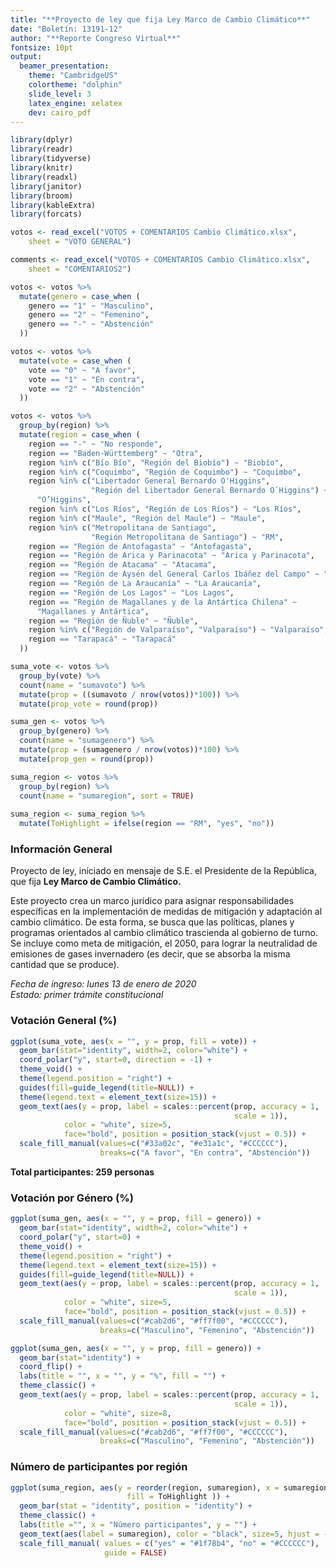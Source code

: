 ```yaml
---
title: "**Proyecto de ley que fija Ley Marco de Cambio Climático**"
date: "Boletín: 13191-12"
author: "**Reporte Congreso Virtual**"
fontsize: 10pt
output: 
  beamer_presentation:
    theme: "CambridgeUS"
    colortheme: "dolphin"
    slide_level: 3
    latex_engine: xelatex
    dev: cairo_pdf
---
```


```r
library(dplyr)
library(readr)
library(tidyverse)
library(knitr)
library(readxl)
library(janitor)
library(broom)
library(kableExtra)
library(forcats)
```

```r
votos <- read_excel("VOTOS + COMENTARIOS Cambio Climático.xlsx", 
    sheet = "VOTO GENERAL")

comments <- read_excel("VOTOS + COMENTARIOS Cambio Climático.xlsx", 
    sheet = "COMENTARIOS2")
```

```r
votos <- votos %>%
  mutate(genero = case_when (
    genero == "1" ~ "Masculino",
    genero == "2" ~ "Femenino",
    genero == "-" ~ "Abstención"
  ))
```

```r
votos <- votos %>%
  mutate(vote = case_when (
    vote == "0" ~ "A favor",
    vote == "1" ~ "En contra",
    vote == "2" ~ "Abstención"
  ))
```

```r
votos <- votos %>%
  group_by(region) %>%
  mutate(region = case_when (
    region == "-" ~ "No responde",
    region == "Baden-Württemberg" ~ "Otra",
    region %in% c("Bío Bío", "Región del Biobío") ~ "Biobío",
    region %in% c("Coquimbo", "Región de Coquimbo") ~ "Coquimbo",
    region %in% c("Libertador General Bernardo O'Higgins", 
                  "Región del Libertador General Bernardo O´Higgins") ~ 
      "O’Higgins",
    region %in% c("Los Ríos", "Región de Los Ríos") ~ "Los Ríos",
    region %in% c("Maule", "Región del Maule") ~ "Maule", 
    region %in% c("Metropolitana de Santiago", 
                  "Región Metropolitana de Santiago") ~ "RM",
    region == "Región de Antofagasta" ~ "Antofagasta",
    region == "Región de Arica y Parinacota" ~ "Arica y Parinacota",
    region == "Región de Atacama" ~ "Atacama",
    region == "Región de Aysén del General Carlos Ibáñez del Campo" ~ "Aysén",
    region == "Región de La Araucanía" ~ "La Araucanía",
    region == "Región de Los Lagos" ~ "Los Lagos",
    region == "Región de Magallanes y de la Antártica Chilena" ~ 
      "Magallanes y Antártica",
    region == "Región de Ñuble" ~ "Ñuble",
    region %in% c("Región de Valparaíso", "Valparaíso") ~ "Valparaíso",
    region == "Tarapacá" ~ "Tarapacá"
  ))
```

```r
suma_vote <- votos %>%
  group_by(vote) %>%  
  count(name = "sumavoto") %>%
  mutate(prop = ((sumavoto / nrow(votos))*100)) %>%
  mutate(prop_vote = round(prop))
```

```r
suma_gen <- votos %>%
  group_by(genero) %>%
  count(name = "sumagenero") %>%
  mutate(prop = (sumagenero / nrow(votos))*100) %>%
  mutate(prop_gen = round(prop))
```

```r
suma_region <- votos %>%
  group_by(region) %>%
  count(name = "sumaregion", sort = TRUE)
  
suma_region <- suma_region %>%
  mutate(ToHighlight = ifelse(region == "RM", "yes", "no"))
```

### Información General 

Proyecto de ley, iniciado en mensaje de S.E. el Presidente de la República, que fija **Ley Marco de Cambio Climático.** <br/>

Este proyecto crea un marco jurídico para asignar responsabilidades específicas en la implementación de medidas de mitigación y adaptación al cambio climático. De esta forma, se busca que las políticas, planes y programas orientados al cambio climático trascienda al gobierno de turno. Se incluye como meta de mitigación, el 2050, para lograr la neutralidad de emisiones de gases invernadero (es decir, que se absorba la misma cantidad que se produce). <br/>

*Fecha de ingreso: lunes 13 de enero de 2020*\
*Estado: primer trámite constitucional*\

### Votación General (%)

```r
ggplot(suma_vote, aes(x = "", y = prop, fill = vote)) +
  geom_bar(stat="identity", width=2, color="white") +
  coord_polar("y", start=0, direction = -1) +
  theme_void() + 
  theme(legend.position = "right") +
  guides(fill=guide_legend(title=NULL)) +
  theme(legend.text = element_text(size=15)) +
  geom_text(aes(y = prop, label = scales::percent(prop, accuracy = 1, 
                                                  scale = 1)), 
            color = "white", size=5, 
            face="bold", position = position_stack(vjust = 0.5)) +
  scale_fill_manual(values=c("#33a02c", "#e31a1c", "#CCCCCC"), 
                    breaks=c("A favor", "En contra", "Abstención")) 
```

__Total participantes: 259 personas__ 

### Votación por Género (%)

```r
ggplot(suma_gen, aes(x = "", y = prop, fill = genero)) +
  geom_bar(stat="identity", width=2, color="white") +
  coord_polar("y", start=0) +
  theme_void() + 
  theme(legend.position = "right") +
  theme(legend.text = element_text(size=15)) +
  guides(fill=guide_legend(title=NULL)) +
  geom_text(aes(y = prop, label = scales::percent(prop, accuracy = 1, 
                                                  scale = 1)), 
            color = "white", size=5, 
            face="bold", position = position_stack(vjust = 0.5)) +
  scale_fill_manual(values=c("#cab2d6", "#ff7f00", "#CCCCCC"), 
                    breaks=c("Masculino", "Femenino", "Abstención")) 
```

```r
ggplot(suma_gen, aes(x = "", y = prop, fill = genero)) +
  geom_bar(stat="identity") +
  coord_flip() +
  labs(title = "", x = "", y = "%", fill = "") +
  theme_classic() +
  geom_text(aes(y = prop, label = scales::percent(prop, accuracy = 1, 
                                                  scale = 1)), 
            color = "white", size=8, 
            face="bold", position = position_stack(vjust = 0.5)) +
  scale_fill_manual(values=c("#cab2d6", "#ff7f00", "#CCCCCC"), 
                    breaks=c("Masculino", "Femenino", "Abstención")) 
```

### Número de participantes por región 

```r
ggplot(suma_region, aes(y = reorder(region, sumaregion), x = sumaregion, 
                          fill = ToHighlight )) + 
  geom_bar(stat = "identity", position = "identity") + 
  theme_classic() +
  labs(title ="", x = "Número participantes", y = "") +
  geom_text(aes(label = sumaregion), color = "black", size=5, hjust = -0.2) +
  scale_fill_manual( values = c("yes" = "#1f78b4", "no" = "#CCCCCC"), 
                     guide = FALSE)
```



